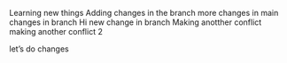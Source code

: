 Learning new things
Adding changes in the branch
more changes in main
changes in branch
Hi 
new change in branch
Making anotther conflict
making another conflict 2

let's do changes